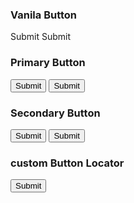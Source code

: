 
<Meta title="Button" component={Button} />

### Vanila  Button

<Preview>
  <Story name="Vanila Button">
   <ButtonVanilla {...primaryButton}>Submit</ButtonVanilla>
  </Story>
   <Story name="Vanila Disabled Button">
   <ButtonVanilla {...primaryButtonDisabled}>Submit</ButtonVanilla>
  </Story>
</Preview>


### Primary  Button

<Preview>
  <Story name="Primary Styled Button">
   <Button {...primaryButton}>Submit</Button>
  </Story>
   <Story name="Primary Styled Disabled Button">
   <Button {...primaryButtonDisabled}>Submit</Button>
  </Story>
</Preview>


### Secondary Button

<Preview>
  <Story name="Secondary Styled Button">
   <Button {...secondaryButton}>Submit</Button>
  </Story>
   <Story name="Secondary Styled Disabled Button">
   <Button {...secondaryButtonDisabled}>Submit</Button>
  </Story>
</Preview>

### custom Button Locator

<Preview>
  <Story name="Custom  Button">
   <Button {...customButtonLocator}>Submit</Button>
  </Story>
</Preview>
